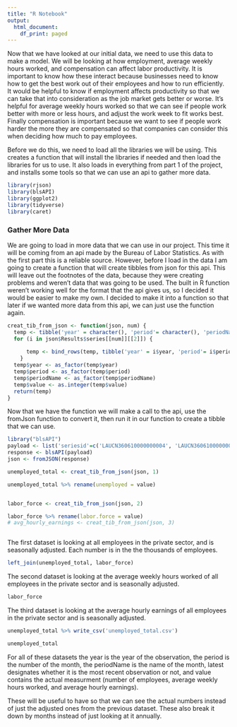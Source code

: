 ```yaml
---
title: "R Notebook"
output:
  html_document:
    df_print: paged
---
```


Now that we have looked at our initial data, we need to use this data to make a model. We will be looking at how employment, average weekly hours worked, and compensation can affect labor productivity. It is important to know how these interact because businesses need to know how to get the best work out of their employees and how to run efficiently. It would be helpful to know if employment affects productivity so that we can take that into consideration as the job market gets better or worse. It's helpful for average weekly hours worked so that we can see if people work better with more or less hours, and adjust the work week to fit works best. Finally compensation is important because we want to see if people work harder the more they are compensated so that companies can consider this when deciding how much to pay employees.   

Before we do this, we need to load all the libraries we will be using. This creates a function that will install the libraries if needed and then load the libraries for us to use. It also loads in everything from part 1 of the project, and installs some tools so that we can use an api to gather more data.

```r
library(rjson)
library(blsAPI)
library(ggplot2)
library(tidyverse)
library(caret)
```

### Gather More Data
We are going to load in more data that we can use in our project. This time it will be coming from an api made by the Bureau of Labor Statistics. As with the first part this is a reliable source. However, before I load in the data I am going to create a function that will create tibbles from json for this api. This will leave out the footnotes of the data, because they were creating problems and weren't data that was going to be used. The built in R function weren't working well for the format that the api gives us, so I decided it would be easier to make my own. I decided to make it into a function so that later if we wanted more data from this api, we can just use the function again.
```r
creat_tib_from_json <- function(json, num) {
  temp <- tibble('year' = character(), 'period'= character(), 'periodName'= character(), 'value'= character())
  for (i in json$Results$series[[num]][[2]]) {
    
      temp <- bind_rows(temp, tibble('year' = i$year, 'period'= i$period, 'periodName'= i$periodName, 'value'= i$value))
    }
  temp$year <- as_factor(temp$year)
  temp$period <- as_factor(temp$period)
  temp$periodName <- as_factor(temp$periodName)
  temp$value <- as.integer(temp$value)
  return(temp)
}
```

Now that we have the function we will make a call to the api, use the fromJson function to convert it, then run it in our function to create a tibble that we can use.
```r
library("blsAPI")
payload <- list('seriesid'=c('LAUCN360610000000004', 'LAUCN360610000000006'), 'startyear'='2009', 'endyear'='2019')
response <- blsAPI(payload)
json <- fromJSON(response)

unemployed_total <- creat_tib_from_json(json, 1)

unemployed_total %>% rename(unemployed = value)


labor_force <- creat_tib_from_json(json, 2) 

labor_force %>% rename(labor.force = value)
# avg_hourly_earnings <- creat_tib_from_json(json, 3)



```

The first dataset is looking at all employees in the private sector, and is seasonally adjusted. Each number is in the the thousands of employees.
```r
left_join(unemployed_total, labor_force)
```

The second dataset is looking at the average weekly hours worked of all employees in the private sector and is seasonally adjusted.
```r
labor_force
```

The third dataset is looking at the average hourly earnings of all employees in the private sector and is seasonally adjusted.
```r
unemployed_total %>% write_csv('unemployed_total.csv')

unemployed_total
```
For all of these datasets the year is the year of the observation, the period is the number of the month, the periodName is the name of the month, latest designates whether it is the most recent observation or not, and value contains the actual measurment (number of employees, average weekly hours worked, and average hourly earnings).    

These will be useful to have so that we can see the actual numbers instead of just the adjusted ones from the previous dataset. These also break it down by months instead of just looking at it annually.   

